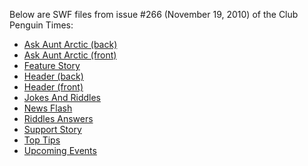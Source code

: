Below are SWF files from issue #266 (November 19, 2010) of the Club Penguin Times:

*[[Media:News266AskAuntArcticBack.swf|Ask Aunt Arctic (back)]]
*[[Media:News266AskAuntArcticFront.swf|Ask Aunt Arctic (front)]]
*[[Media:News266FeatureStory.swf|Feature Story]]
*[[Media:News266HeaderBack.swf|Header (back)]]
*[[Media:News266HeaderFront.swf|Header (front)]]
*[[Media:News266JokesAndRiddles.swf|Jokes And Riddles]]
*[[Media:News266NewsFlash.swf|News Flash]]
*[[Media:News266RiddlesAnswers.swf|Riddles Answers]]
*[[Media:News266SupportStory.swf|Support Story]]
*[[Media:News266TopTips.swf|Top Tips]]
*[[Media:News266UpcomingEvents.swf|Upcoming Events]]
